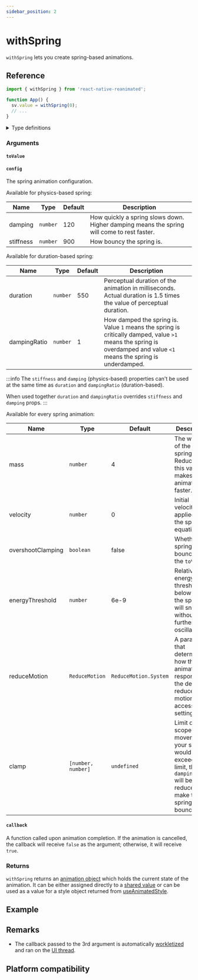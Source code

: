 ```yaml
---
sidebar_position: 2
---
```


# withSpring

`withSpring` lets you create spring-based animations.


<InteractiveExample src={SpringBasicSrc} component={SpringBasic} />

## Reference

```javascript
import { withSpring } from 'react-native-reanimated';

function App() {
  sv.value = withSpring(0);
  // ...
}
```

<details>
<summary>Type definitions</summary>

```typescript
type AnimatableValue = number | string | number[];

export type SpringConfig = {
  mass?: number;
  overshootClamping?: boolean;
  energyThreshold?: number;
  velocity?: number;
  reduceMotion?: ReduceMotion;
} & (
  | {
      stiffness?: number;
      damping?: number;
      duration?: never;
      dampingRatio?: never;
      clamp?: never;
    }
  | {
      stiffness?: never;
      damping?: never;
      duration?: number;
      dampingRatio?: number;
      clamp?: { min?: number; max?: number };
    }
);

function withSpring<T extends AnimatableValue>(
  toValue: T,
  config?: WithSpringConfig,
  callback?: (finished?: boolean, current?: AnimatableValue) => void
): T;

enum ReduceMotion {
  System = 'system',
  Always = 'always',
  Never = 'never',
}
```

</details>

### Arguments

#### `toValue`


<AnimationToValue />

#### `config` <Optional />

The spring animation configuration.


<InteractivePlayground usePlayground={useSpringPlayground} />

Available for physics-based spring:

| Name                   | Type     | Default | Description                                                                                |
| ---------------------- | -------- | ------- | ------------------------------------------------------------------------------------------ |
| damping <Optional />   | `number` | 120     | How quickly a spring slows down. Higher damping means the spring will come to rest faster. |
| stiffness <Optional /> | `number` | 900     | How bouncy the spring is.                                                                  |

Available for duration-based spring:

| Name                      | Type     | Default | Description                                                                                                                                                          |
| ------------------------- | -------- | ------- | -------------------------------------------------------------------------------------------------------------------------------------------------------------------- |
| duration <Optional />     | `number` | 550     | Perceptual duration of the animation in milliseconds. Actual duration is 1.5 times the value of perceptual duration.                                                 |
| dampingRatio <Optional /> | `number` | 1       | How damped the spring is. Value `1` means the spring is critically damped, value `>1` means the spring is overdamped and value `<1` means the spring is underdamped. |

:::info
The `stiffness` and `damping` (physics-based) properties can't be used at the same time as `duration` and `dampingRatio` (duration-based).

When used together `duration` and `dampingRatio` overrides `stiffness` and `damping` props.
:::

Available for every spring animation:

| Name                           | Type               | Default               | Description                                                                                                                                   |
| ------------------------------ | ------------------ | --------------------- | --------------------------------------------------------------------------------------------------------------------------------------------- |
| mass <Optional />              | `number`           | 4                     | The weight of the spring. Reducing this value makes the animation faster.                                                                     |
| velocity <Optional />          | `number`           | 0                     | Initial velocity applied to the spring equation.                                                                                              |
| overshootClamping <Optional /> | `boolean`          | false                 | Whether a spring can bounce over the `toValue`.                                                                                               |
| energyThreshold <Optional />   | `number`           | 6e-9                  | Relative energy threshold below which the spring will snap without further oscillations.                                                      |
| reduceMotion <Optional />      | `ReduceMotion`     | `ReduceMotion.System` | A parameter that determines how the animation responds to the device's reduced motion accessibility setting.                                  |
| clamp <Optional />             | `[number, number]` | `undefined`           | Limit of the scope of movement. If your spring would exceed this limit, then `dampingRatio` will be reduced (to make the spring less bouncy). |

#### `callback` <Optional />

A function called upon animation completion. If the animation is cancelled, the callback will receive `false` as the argument; otherwise, it will receive `true`.

### Returns

`withSpring` returns an [animation object](/docs/fundamentals/glossary#animation-object) which holds the current state of the animation. It can be either assigned directly to a [shared value](/docs/fundamentals/glossary#shared-value) or can be used as a value for a style object returned from [useAnimatedStyle](/docs/core/useAnimatedStyle).

## Example


<InteractiveExample src={SpringCarouselSrc} component={SpringCarousel} />

## Remarks

- The callback passed to the 3rd argument is automatically [workletized](/docs/fundamentals/glossary#to-workletize) and ran on the [UI thread](/docs/fundamentals/glossary#ui-thread).

## Platform compatibility

<PlatformCompatibility android ios web />
